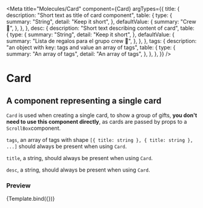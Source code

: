 
<Meta
  title="Molecules/Card"
  component={Card}
  argTypes={{
    title: {
      description: "Short text as title of card component",
      table: {
        type: {
          summary: "String",
          detail: "Keep it short",
        },
        defaultValue: {
          summary: "Crew 🎉",
        },
      },
    },
    desc: {
      description: "Short text describing content of card",
      table: {
        type: {
          summary: "String",
          detail: "Keep it short",
        },
        defaultValue: {
          summary: "Lista de regalos para el grupo crew 🎉",
        },
      },
    },
    tags: {
      description: "an object with key: tags and value an array of tags",
      table: {
        type: {
          summary: "An array of tags",
          detail: "An array of tags",
        },
      },
    },
  }}
/>

# Card

## A component representing a single card

`Card` is used when creating a single card, to show a group of gifts, **you don't need to use this component directly**, as cards are passed by props to a `ScrollBox`component.

`tags`, an array of tags with shape `[{ title: string }, { title: string }, ...]` should always be present when using `Card`.

`title`, a string, should always be present when using `Card`.

`desc`, a string, should always be present when using `Card`.


### Preview

<Canvas>
  <Story
    name="standard"
    args={{
      title: "Crew 🎉",
      desc: "Lista de regalos para el grupo crew 🎉",
      tags: [
        { title: "Deportes de riesgo" },
        { title: "Libros" },
        // { title: "Deporte" },
      ],
    }}
  >
    {Template.bind({})}
  </Story>
</Canvas>

<ArgsTable story="standard" />
